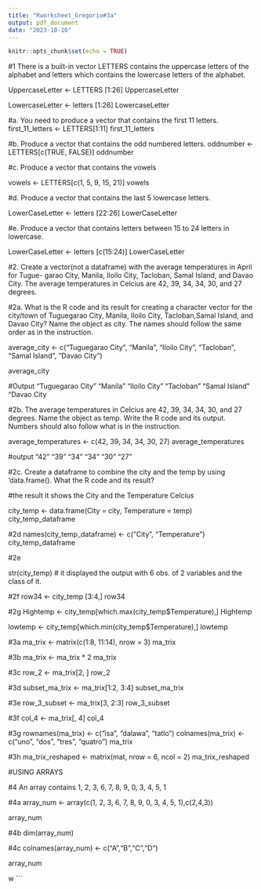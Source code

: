 ```yaml
---
title: "Rworksheet_Gregorio#3a"
output: pdf_document
date: "2023-10-10"
---
```


```r
knitr::opts_chunk$set(echo = TRUE)
```


#1 There is a built-in vector LETTERS contains the uppercase letters of the alphabet and letters which contains the lowercase letters of the alphabet.

UppercaseLetter <- LETTERS [1:26]
UppercaseLetter

LowercaseLetter <- letters [1:26]
LowercaseLetter

#a. You need to produce a vector that contains the first 11 letters.
first_11_letters <- LETTERS[1:11]
first_11_letters

#b. Produce a vector that contains the odd numbered letters.
oddnumber <- LETTERS[c(TRUE, FALSE)]
oddnumber

#c. Produce a vector that contains the vowels


vowels <- LETTERS[c(1, 5, 9, 15, 21)]
vowels

#d. Produce a vector that contains the last 5 lowercase letters.

LowerCaseLetter <-  letters [22:26]
LowerCaseLetter

#e. Produce a vector that contains letters between 15 to 24 letters in lowercase.

LowerCaseLetter <- letters  [c(15:24)]
LowerCaseLetter

#2. Create a vector(not a dataframe) with the average temperatures in April for Tugue- garao City, Manila, Iloilo City, Tacloban, Samal Island, and Davao City. The average temperatures in Celcius are 42, 39, 34, 34, 30, and 27 degrees.




#2a. What is the R code and its result for creating a character vector for the city/town of Tuguegarao City, Manila, Iloilo City, Tacloban,Samal Island, and Davao City? Name the object as city. The names should follow the same order as in the instruction.

average_city <- c("Tuguegarao City", "Manila", "Iloilo City", "Tacloban", "Samal Island", "Davao City")

average_city



#Output  "Tuguegarao City" "Manila" "Iloilo City"  "Tacloban"    "Samal Island" "Davao City

#2b. The average temperatures in Celcius are 42, 39, 34, 34, 30, and 27 degrees. Name the object as temp. Write the R code and its output. Numbers should also follow what is in the instruction.

average_temperatures <- c(42, 39, 34, 34, 30, 27)
average_temperatures

#output "42" "39" "34" "34" "30" "27"

#2c. Create a dataframe to combine the city and the temp by using ‘data.frame(). What the R code and its result?

#the result it shows the City and the Temperature Celcius 

city_temp <- data.frame(City = city, Temperature = temp)
city_temp_dataframe

#2d
names(city_temp_dataframe) <- c("City", "Temperature")
city_temp_dataframe

#2e

str(city_temp)
# it displayed the output with 6 obs. of 2 variables and the class of it.

#2f
row34 <- city_temp [3:4,]
row34

#2g
Hightemp <- city_temp[which.max(city_temp$Temperature),]
Hightemp

lowtemp <- city_temp[which.min(city_temp$Temperature),]
lowtemp

#3a
ma_trix <- matrix(c(1:8, 11:14), nrow = 3)
ma_trix

#3b
ma_trix <- ma_trix * 2
ma_trix

#3c
row_2 <- ma_trix[2, ]
row_2

#3d
subset_ma_trix <- ma_trix[1:2, 3:4]
subset_ma_trix

#3e
row_3_subset <- ma_trix[3, 2:3]
row_3_subset

#3f
col_4 <- ma_trix[, 4]
col_4

#3g
rownames(ma_trix) <- c("isa", "dalawa", "tatlo")
colnames(ma_trix) <- c("uno", "dos", "tres", "quatro")
ma_trix

#3h
ma_trix_reshaped <- matrix(mat, nrow = 6, ncol = 2)
ma_trix_reshaped

#USING ARRAYS

#4 An array contains 1, 2, 3, 6, 7, 8, 9, 0, 3, 4, 5, 1

#4a
array_num <- array(c(1, 2, 3, 6, 7, 8, 9, 0, 3, 4, 5, 1),c(2,4,3))

array_num

#4b
dim(array_num)

#4c
colnames(array_num) <- c("A","B","C","D")

array_num








w
```


